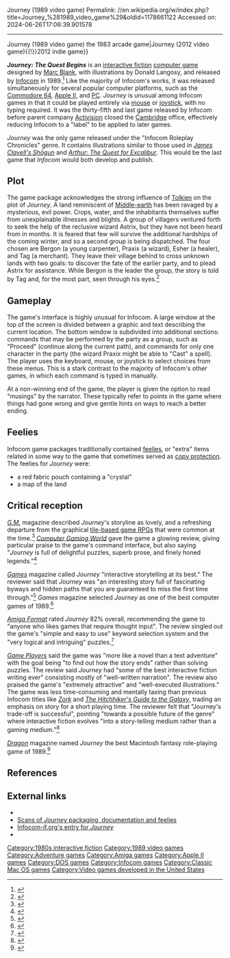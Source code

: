 Journey (1989 video game)
Permalink: //en.wikipedia.org/w/index.php?title=Journey_%281989_video_game%29&oldid=1178661122
Accessed on: 2024-06-26T17:06:39.901578



------
Journey (1989 video game)
{{Distinguish|Journey (1983 video game){{!}}the 1983 arcade game|Journey (2012 video game){{!}}2012 indie game}}
{{Other uses|Journey (disambiguation)}}
{{Infobox video game
|title = Journey: The Quest Begins
|image = Infocom Journey box art.jpg
|developer = [[Infocom]]
|publisher = Infocom
|designer = [[Marc Blank]]
|artist = Donald Langosy
|engine = [[Z-machine]]
|released = 1989
|genre = [[Interactive fiction]]
|modes = [[Single player]]
|platforms = [[Amiga]], [[Apple II series|Apple II]], [[DOS]], [[Macintosh]]
}}

'''''Journey: The Quest Begins''''' is an [[interactive fiction]] [[computer game]] designed by [[Marc Blank]], with illustrations by Donald Langosy, and released by [[Infocom]] in 1989.<ref>{{Cite web|title=Journey: The Quest Begins |url=https://www.myabandonware.com/game/journey-the-quest-begins-gt|access-date=2021-05-25 |website=My Abandonware|language=en-US}}</ref> Like the majority of Infocom's works, it was released simultaneously for several popular computer platforms, such as the [[Commodore 64]], [[Apple II]], and [[IBM PC compatible|PC]]. ''Journey'' is unusual among Infocom games in that it could be played entirely via [[computer mouse|mouse]] or [[joystick]], with no typing required. It was the thirty-fifth and last game released by Infocom before parent company [[Activision]] closed the [[Cambridge, Massachusetts|Cambridge]] office, effectively reducing Infocom to a "label" to be applied to later games.

''Journey'' was the only game released under the "Infocom Roleplay Chronicles" genre. It contains illustrations similar to those used in ''[[James Clavell's Shōgun]]'' and ''[[Arthur: The Quest for Excalibur]]''. This would be the last game that ''Infocom'' would both develop and publish.

==Plot==
The game package acknowledges the strong influence of [[J. R. R. Tolkien|Tolkien]] on the plot of ''Journey''. A land reminiscent of [[Middle-earth]] has been ravaged by a mysterious, evil power. Crops, water, and the inhabitants themselves suffer from unexplainable illnesses and blights. A group of villagers ventured forth to seek the help of the reclusive wizard Astrix, but they have not been heard from in months. It is feared that few will survive the additional hardships of the coming winter, and so a second group is being dispatched. The four chosen are Bergon (a young carpenter), Praxix (a wizard), Esher (a healer), and Tag (a merchant). They leave their village behind to cross unknown lands with two goals: to discover the fate of the earlier party, and to plead Astrix for assistance. While Bergon is the leader the group, the story is told by Tag and, for the most part, seen through his eyes.<ref>{{Cite web|title=Journey: The Quest Begins (1989)|url=https://www.mobygames.com/game/journey-the-quest-begins|access-date=2021-05-25|website=MobyGames}}</ref>

==Gameplay==
The game's interface is highly unusual for Infocom. A large window at the top of the screen is divided between a graphic and text describing the current location. The bottom window is subdivided into additional sections: commands that may be performed by the party as a group, such as "Proceed" (continue along the current path), and commands for only one character in the party (the wizard Praxix might be able to "Cast" a spell). The player uses the keyboard, mouse, or joystick to select choices from these menus. This is a stark contrast to the majority of Infocom's other games, in which each command is typed in manually.

At a non-winning end of the game, the player is given the option to read "musings" by the narrator. These typically refer to points in the game where things had gone wrong and give gentle hints on ways to reach a better ending.

==Feelies==
Infocom game packages traditionally contained [[feelies]], or "extra" items related in some way to the game that sometimes served as [[copy protection]]. The feelies for ''Journey'' were:
*a red fabric pouch containing a "crystal"
*a map of the land

==Critical reception==
[[G.M. The Independent Fantasy Roleplaying Magazine|''G.M.'']] magazine described ''Journey''<nowiki>'s</nowiki> storyline as lovely, and a refreshing departure from the graphical [[Tile-based video game|tile-based game RPGs]] that were common at the time.<ref name="GM">{{cite journal|journal=G.M.|title=Journey review|author=Shambler|date=July 1989|publisher=Croftward}}</ref> ''[[Computer Gaming World]]'' gave the game a glowing review, giving particular praise to the game's command interface, but also saying "''Journey'' is full of delightful puzzles, superb prose, and finely honed legends."<ref name = "CGW">{{Cite magazine | date = June 1989 | last = Adams | first = Roe R. III | magazine = [[Computer Gaming World]] | title = Long Play's Journey Into Light | pages = 32–33 |issue=60}}</ref>

''[[Games (magazine)|Games]]'' magazine called ''Journey'' "interactive storytelling at its best." The reviewer said that ''Journey'' was "an interesting story full of fascinating byways and hidden paths that you are guaranteed to miss the first time through."<ref>{{cite journal
|title=''Journey''
|work=[[Games (magazine)|Games]]
|publisher=PSC Games Limited Partnership
|date=August–September 1989
|last=Hochberg
|first=Burt
|page=49
|volume=13
|number=5 Issue 99
}}</ref> ''Games'' magazine selected ''Journey'' as one of the best computer games of 1989.<ref>{{cite journal
|title=The Best Electronic Games of '89: Computer Games
|work=[[Games (magazine)|Games]]
|publisher=PSC Games Limited Partnership
|date=December 1989 – January 1990
|last=Marley
|first=Scott
|page=46
|volume=14
|number=1 Issue 101
}}</ref>

''[[Amiga Format]]'' rated ''Journey'' 82% overall, recommending the game to "anyone who likes games that require thought input". The review singled out the game's "simple and easy to use" keyword selection system and the "very logical and intriguing" puzzles.<ref>{{cite journal
|title=''Journey''
|work=[[Amiga Format]]
|publisher=Future Publishing Ltd
|date=August 1989
|last=Smith
|first=Andy
|page=23
|issue=1
}}</ref>

''[[Game Players]]'' said the game was "more like a novel than a text adventure" with the goal being "to find out how the story ends" rather than solving puzzles. The review said ''Journey'' had "some of the best interactive fiction writing ever" consisting mostly of "well-written narration". The review also praised the game's "extremely attractive" and "well-executed illustrations." The game was less time-consuming and mentally taxing than previous Infocom titles like ''[[Zork]]'' and ''[[The Hitchhiker's Guide to the Galaxy (video game)|The Hitchhiker's Guide to the Galaxy]]'', trading an emphasis on story for a short playing time. The reviewer felt that "Journey's trade-off is successful", pointing "towards a possible future of the genre" where interactive fiction evolves "into a story-telling medium rather than a gaming medium."<ref>{{cite journal
|title=PC Players: ''Journey''
|work=[[Game Players]]
|publisher=Signal Research, Inc.
|date=November 1989
|last=Randall
|first=Neil
|pages=55–57
|volume=1
|number=5
}}</ref>

''[[Dragon (magazine)|Dragon]]'' magazine named ''Journey'' the best Macintosh fantasy role-playing game of 1989.<ref>{{cite journal
|title=The Beastie Knows best
|work=[[Dragon (magazine)|Dragon]]
|publisher=[[TSR, Inc.|TSR Ltd.]]
|date=November 1989
|last1=Hartley
|first1=Patricia
|last2=Lesser
|first2=Kirk
|page=36
|issue=6 Issue 151
|volume=XIV
}}</ref>

==References==
{{reflist}}

==External links==
* {{moby game|id=/journey-the-quest-begins|name=''Journey''}}
* [http://gallery.guetech.org/journey/journey.html Scans of ''Journey'' packaging, documentation and feelies]
* [http://www.infocom-if.org/games/journey/journey.html Infocom-if.org's entry for ''Journey'']
* {{IFDB|id=2752o3sh6y05ob1p|title=Journey}}

{{Infocom games}}

[[Category:1980s interactive fiction]]
[[Category:1989 video games]]
[[Category:Adventure games]]
[[Category:Amiga games]]
[[Category:Apple II games]]
[[Category:DOS games]]
[[Category:Infocom games]]
[[Category:Classic Mac OS games]]
[[Category:Video games developed in the United States]]